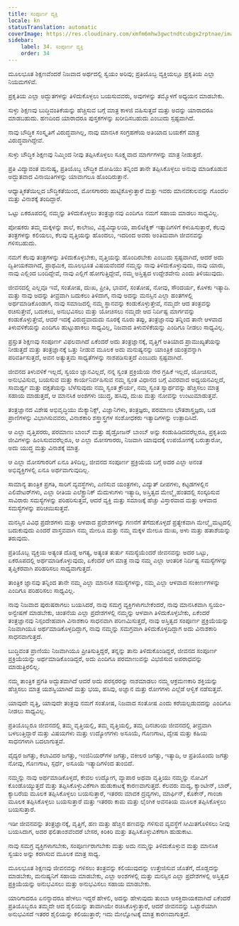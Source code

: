 ```yaml
---
title: ಸಂಪೂರ್ಣ ವ್ಯಕ್ತಿ
locale: kn
statusTranslation: automatic
coverImage: https://res.cloudinary.com/xmfm6mhw3gwctndtcubgx2rptnae/image/upload/v1740337243/small_cover_educacion_fundamental_a051170f1c.webp
sidebar:
    label: 34. ಸಂಪೂರ್ಣ ವ್ಯಕ್ತಿ
    order: 34
---
```

ಮೂಲಭೂತ ಶಿಕ್ಷಣವೆಂದರೆ ನಿಜವಾದ ಅರ್ಥದಲ್ಲಿ ಸ್ವಯಂ ಅರಿವು; ಪ್ರತಿಯೊಬ್ಬ ವ್ಯಕ್ತಿಯಲ್ಲೂ ಪ್ರಕೃತಿಯ ಎಲ್ಲಾ ನಿಯಮಗಳಿವೆ.

ಪ್ರಕೃತಿಯ ಎಲ್ಲಾ ಅದ್ಭುತಗಳನ್ನು ತಿಳಿದುಕೊಳ್ಳಲು ಬಯಸುವವರು, ಅವುಗಳನ್ನು ತಮ್ಮೊಳಗೆ ಅಧ್ಯಯನ ಮಾಡಬೇಕು.

ಸುಳ್ಳು ಶಿಕ್ಷಣವು ಬುದ್ಧಿವಂತಿಕೆಯನ್ನು ಹೆಚ್ಚಿಸುವ ಬಗ್ಗೆ ಮಾತ್ರ ಕಾಳಜಿ ವಹಿಸುತ್ತದೆ ಮತ್ತು ಅದನ್ನು ಯಾರಾದರೂ ಮಾಡಬಹುದು. ಹಣದಿಂದ ಯಾರಾದರೂ ಪುಸ್ತಕಗಳನ್ನು ಖರೀದಿಸಬಹುದು ಎಂಬುದು ಸ್ಪಷ್ಟವಾಗಿದೆ.

ನಾವು ಬೌದ್ಧಿಕ ಸಂಸ್ಕೃತಿಗೆ ವಿರುದ್ಧವಾಗಿಲ್ಲ, ನಾವು ಮಾನಸಿಕ ಸಂಗ್ರಹಣೆಯ ಅತಿಯಾದ ಬಯಕೆಗೆ ಮಾತ್ರ ವಿರುದ್ಧವಾಗಿದ್ದೇವೆ.

ಸುಳ್ಳು ಬೌದ್ಧಿಕ ಶಿಕ್ಷಣವು ನಿಮ್ಮಿಂದ ನೀವು ತಪ್ಪಿಸಿಕೊಳ್ಳಲು ಸೂಕ್ಷ್ಮವಾದ ಮಾರ್ಗಗಳನ್ನು ಮಾತ್ರ ನೀಡುತ್ತದೆ.

ಪ್ರತಿ ವಿದ್ಯಾವಂತ ಮನುಷ್ಯ, ಪ್ರತಿಯೊಬ್ಬ ಬೌದ್ಧಿಕ ದೋಷಿಯು ತನ್ನಿಂದ ತಾನೇ ತಪ್ಪಿಸಿಕೊಳ್ಳಲು ಅನುವು ಮಾಡಿಕೊಡುವ ಅದ್ಭುತವಾದ ವಿನಾಯಿತಿಗಳನ್ನು ಯಾವಾಗಲೂ ಹೊಂದಿರುತ್ತಾನೆ.

ಆಧ್ಯಾತ್ಮಿಕತೆಯಿಲ್ಲದ ಬೌದ್ಧಿಕತೆಯಿಂದ, ಮೋಸಗಾರರು ಹುಟ್ಟಿಕೊಳ್ಳುತ್ತಾರೆ ಮತ್ತು ಇವರು ಮಾನವಕುಲವನ್ನು ಗೊಂದಲ ಮತ್ತು ವಿನಾಶಕ್ಕೆ ತಂದಿದ್ದಾರೆ.

ಒಟ್ಟು ಏಕರೂಪದಲ್ಲಿ ನಮ್ಮನ್ನು ತಿಳಿದುಕೊಳ್ಳಲು ತಂತ್ರಜ್ಞಾನವು ಎಂದಿಗೂ ನಮಗೆ ಸಹಾಯ ಮಾಡಲು ಸಾಧ್ಯವಿಲ್ಲ.

ಪೋಷಕರು ತಮ್ಮ ಮಕ್ಕಳನ್ನು ಶಾಲೆ, ಕಾಲೇಜು, ವಿಶ್ವವಿದ್ಯಾಲಯ, ಪಾಲಿಟೆಕ್ನಿಕ್ ಇತ್ಯಾದಿಗಳಿಗೆ ಕಳುಹಿಸುತ್ತಾರೆ, ಕೆಲವು ತಂತ್ರಗಳನ್ನು ಕಲಿಯಲು, ಕೆಲವು ವೃತ್ತಿಯನ್ನು ಹೊಂದಲು, ಇದರಿಂದ ಅವರು ಅಂತಿಮವಾಗಿ ಜೀವನವನ್ನು ಗಳಿಸಬಹುದು.

ನಮಗೆ ಕೆಲವು ತಂತ್ರಗಳನ್ನು ತಿಳಿದುಕೊಳ್ಳಬೇಕು, ವೃತ್ತಿಯನ್ನು ಹೊಂದಿರಬೇಕು ಎಂಬುದು ಸ್ಪಷ್ಟವಾಗಿದೆ, ಆದರೆ ಅದು ದ್ವಿತೀಯಕವಾಗಿದೆ, ಪ್ರಾಥಮಿಕ, ಮೂಲಭೂತ ವಿಷಯವೆಂದರೆ ನಮ್ಮನ್ನು ನಾವು ತಿಳಿದುಕೊಳ್ಳುವುದು, ನಾವು ಯಾರು, ನಾವು ಎಲ್ಲಿಂದ ಬಂದಿದ್ದೇವೆ, ನಾವು ಎಲ್ಲಿಗೆ ಹೋಗುತ್ತಿದ್ದೇವೆ, ನಮ್ಮ ಅಸ್ತಿತ್ವದ ಉದ್ದೇಶವೇನು ಎಂದು ತಿಳಿಯುವುದು.

ಜೀವನದಲ್ಲಿ ಎಲ್ಲವೂ ಇವೆ, ಸಂತೋಷ, ದುಃಖ, ಪ್ರೀತಿ, ಭಾವನೆ, ಸಂತೋಷ, ನೋವು, ಸೌಂದರ್ಯ, ಕೊಳಕು ಇತ್ಯಾದಿ. ಮತ್ತು ನಾವು ಅದನ್ನು ತೀವ್ರವಾಗಿ ಬದುಕಲು ತಿಳಿದಾಗ, ನಾವು ಅದನ್ನು ಮನಸ್ಸಿನ ಎಲ್ಲಾ ಹಂತಗಳಲ್ಲಿ ಅರ್ಥಮಾಡಿಕೊಂಡಾಗ, ನಾವು ಸಮಾಜದಲ್ಲಿ ನಮ್ಮ ಸ್ಥಾನವನ್ನು ಕಂಡುಕೊಳ್ಳುತ್ತೇವೆ, ನಮ್ಮದೇ ಆದ ತಂತ್ರವನ್ನು ರಚಿಸುತ್ತೇವೆ, ಬದುಕಲು, ಅನುಭವಿಸಲು ಮತ್ತು ಯೋಚಿಸಲು ನಮ್ಮದೇ ಆದ ನಿರ್ದಿಷ್ಟ ಮಾರ್ಗವನ್ನು ಕಂಡುಕೊಳ್ಳುತ್ತೇವೆ, ಆದರೆ ಇದಕ್ಕೆ ವಿರುದ್ಧವಾದುದು ನೂರಕ್ಕೆ ನೂರು ತಪ್ಪು, ತಂತ್ರಜ್ಞಾನವು ತನ್ನಿಂದ ತಾನೇ ಆಳವಾದ ತಿಳುವಳಿಕೆಯನ್ನು ಎಂದಿಗೂ ಹುಟ್ಟುಹಾಕಲು ಸಾಧ್ಯವಿಲ್ಲ, ನಿಜವಾದ ತಿಳುವಳಿಕೆಯನ್ನು ಎಂದಿಗೂ ನೀಡಲು ಸಾಧ್ಯವಿಲ್ಲ.

ಪ್ರಸ್ತುತ ಶಿಕ್ಷಣವು ಸಂಪೂರ್ಣ ವಿಫಲವಾಗಿದೆ ಏಕೆಂದರೆ ಅದು ತಂತ್ರಜ್ಞಾನಕ್ಕೆ, ವೃತ್ತಿಗೆ ಅತಿಯಾದ ಪ್ರಾಮುಖ್ಯತೆಯನ್ನು ನೀಡುತ್ತದೆ ಮತ್ತು ತಂತ್ರಜ್ಞಾನಕ್ಕೆ ಒತ್ತು ನೀಡುವ ಮೂಲಕ ಅದು ಮನುಷ್ಯನನ್ನು ಯಾಂತ್ರಿಕ ಯಂತ್ರವನ್ನಾಗಿ ಪರಿವರ್ತಿಸುತ್ತದೆ, ಅವನ ಅತ್ಯುತ್ತಮ ಸಾಧ್ಯತೆಗಳನ್ನು ನಾಶಪಡಿಸುತ್ತದೆ ಎಂಬುದು ಸ್ಪಷ್ಟವಾಗಿದೆ.

ಜೀವನದ ತಿಳುವಳಿಕೆ ಇಲ್ಲದೆ, ಸ್ವಯಂ ಜ್ಞಾನವಿಲ್ಲದೆ, ನನ್ನ ಸ್ವಂತ ಪ್ರಕ್ರಿಯೆಯ ನೇರ ಗ್ರಹಿಕೆ ಇಲ್ಲದೆ, ಯೋಚಿಸುವ, ಅನುಭವಿಸುವ, ಬಯಸುವ ಮತ್ತು ಕಾರ್ಯನಿರ್ವಹಿಸುವ ನಮ್ಮ ಸ್ವಂತ ವಿಧಾನದ ಬಗ್ಗೆ ವಿವರವಾದ ಅಧ್ಯಯನವಿಲ್ಲದೆ, ಸಾಮರ್ಥ್ಯ ಮತ್ತು ದಕ್ಷತೆಯನ್ನು ಬೆಳೆಸುವುದು ನಮ್ಮ ಸ್ವಂತ ಕ್ರೌರ್ಯ, ನಮ್ಮ ಸ್ವಂತ ಸ್ವಾರ್ಥವನ್ನು ಹೆಚ್ಚಿಸಲು ಮಾತ್ರ ಸಹಾಯ ಮಾಡುತ್ತದೆ, ಆ ಮಾನಸಿಕ ಅಂಶಗಳು ಯುದ್ಧ, ಹಸಿವು, ದುಃಖ ಮತ್ತು ನೋವನ್ನು ಉಂಟುಮಾಡುತ್ತವೆ.

ತಂತ್ರಜ್ಞಾನದ ವಿಶೇಷ ಅಭಿವೃದ್ಧಿಯು ಮೆಕ್ಯಾನಿಕ್ಸ್, ವಿಜ್ಞಾನಿಗಳು, ತಂತ್ರಜ್ಞರು, ಪರಮಾಣು ಭೌತಶಾಸ್ತ್ರಜ್ಞರು, ಬಡ ಪ್ರಾಣಿಗಳನ್ನು ವಿಭಾಗಿಸುವವರು, ವಿನಾಶಕಾರಿ ಶಸ್ತ್ರಾಸ್ತ್ರಗಳ ಸಂಶೋಧಕರು ಇತ್ಯಾದಿಗಳನ್ನು ಉತ್ಪಾದಿಸಿದೆ.

ಆ ಎಲ್ಲಾ ವೃತ್ತಿಪರರು, ಪರಮಾಣು ಬಾಂಬ್ ಮತ್ತು ಹೈಡ್ರೋಜನ್ ಬಾಂಬ್ ಅನ್ನು ಕಂಡುಹಿಡಿದವರೆಲ್ಲರೂ, ಪ್ರಕೃತಿಯ ಜೀವಿಗಳನ್ನು ಹಿಂಸಿಸುವವರೆಲ್ಲರೂ, ಆ ಎಲ್ಲಾ ಮೋಸಗಾರರು, ನಿಜವಾಗಿ ಯಾವುದಕ್ಕೆ ಉಪಯೋಗಕ್ಕೆ ಬರುತ್ತಾರೋ, ಅದು ಯುದ್ಧ ಮತ್ತು ವಿನಾಶಕ್ಕೆ ಮಾತ್ರ.

ಆ ಎಲ್ಲಾ ಮೋಸಗಾರರಿಗೆ ಏನೂ ತಿಳಿದಿಲ್ಲ, ಜೀವನದ ಸಂಪೂರ್ಣ ಪ್ರಕ್ರಿಯೆಯ ಬಗ್ಗೆ ಅದರ ಎಲ್ಲಾ ಅನಂತ ಅಭಿವ್ಯಕ್ತಿಗಳಲ್ಲಿ ಏನೂ ಅರ್ಥವಾಗುವುದಿಲ್ಲ.

ಸಾಮಾನ್ಯ ತಾಂತ್ರಿಕ ಪ್ರಗತಿ, ಸಾರಿಗೆ ವ್ಯವಸ್ಥೆಗಳು, ಎಣಿಸುವ ಯಂತ್ರಗಳು, ವಿದ್ಯುತ್ ದೀಪಗಳು, ಕಟ್ಟಡಗಳಲ್ಲಿನ ಎಲಿವೇಟರ್‌ಗಳು, ಎಲ್ಲಾ ರೀತಿಯ ಎಲೆಕ್ಟ್ರಾನಿಕ್ ಮೆದುಳುಗಳು ಇತ್ಯಾದಿ, ಅಸ್ತಿತ್ವದ ಮೇಲ್ಮೈ ಹಂತದಲ್ಲಿ ಸಂಸ್ಕರಿಸುವ ಸಾವಿರಾರು ಸಮಸ್ಯೆಗಳನ್ನು ಪರಿಹರಿಸುತ್ತವೆ, ಆದರೆ ವ್ಯಕ್ತಿ ಮತ್ತು ಸಮಾಜಕ್ಕೆ ಹೆಚ್ಚು ವಿಸ್ತಾರವಾದ ಮತ್ತು ಆಳವಾದ ಸಮಸ್ಯೆಗಳನ್ನು ಪರಿಚಯಿಸುತ್ತವೆ.

ಮನಸ್ಸಿನ ವಿವಿಧ ಪ್ರದೇಶಗಳು ಮತ್ತು ಆಳವಾದ ಪ್ರದೇಶಗಳನ್ನು ಗಣನೆಗೆ ತೆಗೆದುಕೊಳ್ಳದೆ ಪ್ರತ್ಯೇಕವಾಗಿ ಮೇಲ್ಮೈ ಮಟ್ಟದಲ್ಲಿ ಬದುಕುವುದು ಎಂದರೆ ವಾಸ್ತವವಾಗಿ ನಮ್ಮ ಮೇಲೂ ಮತ್ತು ನಮ್ಮ ಮಕ್ಕಳ ಮೇಲೂ ದುಃಖ, ಅಳು ಮತ್ತು ಹತಾಶೆಯನ್ನು ತರುವುದು.

ಪ್ರತಿಯೊಬ್ಬ ವ್ಯಕ್ತಿಯ ಅತ್ಯಂತ ದೊಡ್ಡ ಅಗತ್ಯ, ಅತ್ಯಂತ ತುರ್ತು ಸಮಸ್ಯೆಯೆಂದರೆ ಜೀವನವನ್ನು ಅದರ ಒಟ್ಟು, ಏಕರೂಪದಲ್ಲಿ ಅರ್ಥಮಾಡಿಕೊಳ್ಳುವುದು, ಏಕೆಂದರೆ ಆಗ ಮಾತ್ರ ನಾವು ನಮ್ಮ ಎಲ್ಲಾ ಆಂತರಿಕ ನಿರ್ದಿಷ್ಟ ಸಮಸ್ಯೆಗಳನ್ನು ತೃಪ್ತಿಕರವಾಗಿ ಪರಿಹರಿಸಲು ಸಾಧ್ಯವಾಗುತ್ತದೆ.

ತಾಂತ್ರಿಕ ಜ್ಞಾನವು ತನ್ನಿಂದ ತಾನೇ ನಮ್ಮ ಎಲ್ಲಾ ಮಾನಸಿಕ ಸಮಸ್ಯೆಗಳನ್ನು, ನಮ್ಮ ಎಲ್ಲಾ ಆಳವಾದ ಸಂಕೀರ್ಣಗಳನ್ನು ಎಂದಿಗೂ ಪರಿಹರಿಸಲು ಸಾಧ್ಯವಿಲ್ಲ.

ನಾವು ನಿಜವಾದ ಪುರುಷರಾಗಲು ಬಯಸಿದರೆ, ನಾವು ಸಮಗ್ರ ವ್ಯಕ್ತಿಗಳಾಗಬೇಕೆಂದರೆ, ನಾವು ಮಾನಸಿಕವಾಗಿ ಸ್ವಯಂ-ಅನ್ವೇಷಣೆ ಮಾಡಬೇಕು, ಚಿಂತನೆಯ ಎಲ್ಲಾ ಪ್ರದೇಶಗಳಲ್ಲಿ ನಮ್ಮನ್ನು ಆಳವಾಗಿ ತಿಳಿದುಕೊಳ್ಳಬೇಕು, ಏಕೆಂದರೆ ತಂತ್ರಜ್ಞಾನವು ನಿಸ್ಸಂದೇಹವಾಗಿ ವಿನಾಶಕಾರಿ ಸಾಧನವಾಗಿ ಪರಿಣಮಿಸುತ್ತದೆ, ನಾವು ಅಸ್ತಿತ್ವದ ಸಂಪೂರ್ಣ ಪ್ರಕ್ರಿಯೆಯನ್ನು ನಿಜವಾಗಿಯೂ ಅರ್ಥಮಾಡಿಕೊಳ್ಳದಿದ್ದಾಗ, ನಾವು ನಮ್ಮನ್ನು ಸಮಗ್ರವಾಗಿ ತಿಳಿದುಕೊಳ್ಳದಿದ್ದಾಗ ಅದು ವಿನಾಶಕಾರಿ ಸಾಧನವಾಗುತ್ತದೆ.

ಬುದ್ಧಿವಂತ ಪ್ರಾಣಿಯು ನಿಜವಾಗಿಯೂ ಪ್ರೀತಿಸುತ್ತಿದ್ದರೆ, ತನ್ನನ್ನು ತಾನು ತಿಳಿದುಕೊಂಡಿದ್ದರೆ, ಜೀವನದ ಸಂಪೂರ್ಣ ಪ್ರಕ್ರಿಯೆಯನ್ನು ಅರ್ಥಮಾಡಿಕೊಂಡಿದ್ದರೆ, ಅದು ಎಂದಿಗೂ ಪರಮಾಣುವನ್ನು ವಿಭಜಿಸುವ ಅಪರಾಧವನ್ನು ಮಾಡುತ್ತಿರಲಿಲ್ಲ.

ನಮ್ಮ ತಾಂತ್ರಿಕ ಪ್ರಗತಿ ಅದ್ಭುತವಾಗಿದೆ ಆದರೆ ಅದು ಪರಸ್ಪರರನ್ನು ನಾಶಮಾಡಲು ನಮ್ಮ ಆಕ್ರಮಣಕಾರಿ ಶಕ್ತಿಯನ್ನು ಹೆಚ್ಚಿಸಲು ಮಾತ್ರ ಯಶಸ್ವಿಯಾಗಿದೆ ಮತ್ತು ಭಯ, ಹಸಿವು, ಅಜ್ಞಾನ ಮತ್ತು ರೋಗಗಳು ಎಲ್ಲೆಡೆ ಆಳ್ವಿಕೆ ನಡೆಸುತ್ತವೆ.

ಯಾವುದೇ ವೃತ್ತಿ, ಯಾವುದೇ ತಂತ್ರವು ನಮಗೆ ಸಂತೋಷ, ನಿಜವಾದ ಸಂತೋಷ ಎಂದು ಕರೆಯಲ್ಪಡುವದನ್ನು ಎಂದಿಗೂ ನೀಡಲು ಸಾಧ್ಯವಿಲ್ಲ.

ಪ್ರತಿಯೊಬ್ಬರೂ ಜೀವನದಲ್ಲಿ ತಮ್ಮ ವೃತ್ತಿಯಲ್ಲಿ, ತಮ್ಮ ವೃತ್ತಿಯಲ್ಲಿ, ತಮ್ಮ ದಿನಚರಿಯ ಜೀವನದಲ್ಲಿ ತೀವ್ರವಾಗಿ ಬಳಲುತ್ತಿದ್ದಾರೆ ಮತ್ತು ವಿಷಯಗಳು ಮತ್ತು ಉದ್ಯೋಗಗಳು ಅಸೂಯೆ, ಗೊಣಗಾಟ, ದ್ವೇಷ ಮತ್ತು ಕಹಿಯ ಸಾಧನಗಳಾಗಿ ಬದಲಾಗುತ್ತವೆ.

ವೈದ್ಯರ ಜಗತ್ತು, ಕಲಾವಿದರ ಜಗತ್ತು, ಇಂಜಿನಿಯರ್‌ಗಳ ಜಗತ್ತು, ವಕೀಲರ ಜಗತ್ತು, ಇತ್ಯಾದಿ, ಆ ಪ್ರತಿಯೊಂದು ಜಗತ್ತು ನೋವು, ಗೊಣಗಾಟ, ಸ್ಪರ್ಧೆ, ಅಸೂಯೆ ಇತ್ಯಾದಿಗಳಿಂದ ತುಂಬಿದೆ.

ನಮ್ಮನ್ನು ನಾವು ಅರ್ಥಮಾಡಿಕೊಳ್ಳದೆ, ಕೇವಲ ಉದ್ಯೋಗ, ವ್ಯಾಪಾರ ಅಥವಾ ವೃತ್ತಿಯು ನಮ್ಮನ್ನು ನೋವಿಗೆ ಕೊಂಡೊಯ್ಯುತ್ತದೆ ಮತ್ತು ತಪ್ಪಿಸಿಕೊಳ್ಳುವಿಕೆಗಾಗಿ ಹುಡುಕಾಟಕ್ಕೆ ಕಾರಣವಾಗುತ್ತದೆ. ಕೆಲವರು ಮದ್ಯ, ಕ್ಯಾಂಟೀನ್, ಬಾರ್, ಕ್ಯಾಬರೆಯ ಮೂಲಕ ತಪ್ಪಿಸಿಕೊಳ್ಳಲು ಬಯಸುತ್ತಾರೆ, ಇತರರು ಮಾದಕ ದ್ರವ್ಯಗಳು, ಮಾರ್ಫಿನ್, ಕೊಕೇನ್, ಗಾಂಜಾ ಮೂಲಕ ತಪ್ಪಿಸಿಕೊಳ್ಳಲು ಬಯಸುತ್ತಾರೆ ಮತ್ತು ಇತರರು ಕಾಮ ಮತ್ತು ಲೈಂಗಿಕ ಅವನತಿಯ ಮೂಲಕ ತಪ್ಪಿಸಿಕೊಳ್ಳಲು ಬಯಸುತ್ತಾರೆ.

ಇಡೀ ಜೀವನವನ್ನು ತಂತ್ರಜ್ಞಾನಕ್ಕೆ, ವೃತ್ತಿಗೆ, ಹಣ ಮತ್ತು ಹೆಚ್ಚಿನ ಹಣವನ್ನು ಗಳಿಸುವ ವ್ಯವಸ್ಥೆಗೆ ಸೀಮಿತಗೊಳಿಸಲು ನೀವು ಬಯಸಿದಾಗ, ಅದರ ಫಲಿತಾಂಶವೆಂದರೆ ಬೇಸರ, ಕಿರಿಕಿರಿ ಮತ್ತು ತಪ್ಪಿಸಿಕೊಳ್ಳುವಿಕೆಗಾಗಿ ಹುಡುಕಾಟ.

ನಾವು ಸಮಗ್ರ ವ್ಯಕ್ತಿಗಳಾಗಬೇಕು, ಸಂಪೂರ್ಣರಾಗಬೇಕು ಮತ್ತು ಅದು ನಮ್ಮನ್ನು ತಿಳಿದುಕೊಳ್ಳುವ ಮತ್ತು ಮಾನಸಿಕ ಸ್ವಯಂ ಅನ್ನು ಕರಗಿಸುವ ಮೂಲಕ ಮಾತ್ರ ಸಾಧ್ಯ.

ಮೂಲಭೂತ ಶಿಕ್ಷಣವು ಜೀವನವನ್ನು ಗಳಿಸಲು ತಂತ್ರವನ್ನು ಕಲಿಯುವುದನ್ನು ಉತ್ತೇಜಿಸುವ ಜೊತೆಗೆ, ದೊಡ್ಡದನ್ನು ಮಾಡಬೇಕು, ಮನುಷ್ಯನಿಗೆ ಸಹಾಯ ಮಾಡಬೇಕು, ಎಲ್ಲಾ ಅಂಶಗಳಲ್ಲಿ ಮತ್ತು ಮನಸ್ಸಿನ ಎಲ್ಲಾ ಪ್ರದೇಶಗಳಲ್ಲಿ ಅಸ್ತಿತ್ವದ ಪ್ರಕ್ರಿಯೆಯನ್ನು ಅನುಭವಿಸಲು ಮತ್ತು ಅನುಭವಿಸಲು ಸಹಾಯ ಮಾಡಬೇಕು.

ಯಾರಿಗಾದರೂ ಏನನ್ನಾದರೂ ಹೇಳಲು ಇದ್ದರೆ ಹೇಳಲಿ, ಅದನ್ನು ಹೇಳುವುದು ತುಂಬಾ ಆಸಕ್ತಿದಾಯಕವಾಗಿದೆ ಏಕೆಂದರೆ ಪ್ರತಿಯೊಬ್ಬರೂ ತಮ್ಮದೇ ಆದ ಶೈಲಿಯನ್ನು ತಾವಾಗಿಯೇ ರಚಿಸಿಕೊಳ್ಳುತ್ತಾರೆ, ಆದರೆ ಜೀವನವನ್ನು ಒಟ್ಟಾರೆಯಾಗಿ ಅನುಭವಿಸದೆ ಇತರರ ಶೈಲಿಯನ್ನು ಕಲಿಯುತ್ತಾರೆ; ಇದು ಮೇಲ್ನೋಟಕ್ಕೆ ಮಾತ್ರ ಕಾರಣವಾಗುತ್ತದೆ.
